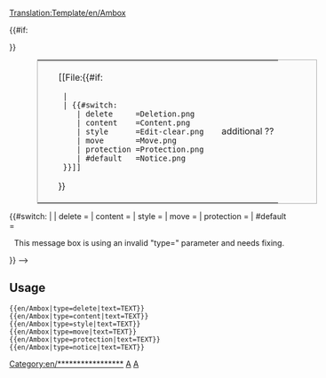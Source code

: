 <noinclude>[[Translation:Template/en/Ambox]]</noinclude><includeonly><table style="margin: 0px 10%; border: 1px solid #aaa; background:#fbfbfb"><tr>
<td style="background:{{#switch:{{{type|}}}
  | delete     =#b22222;
  | content    =#f28500;
  | style      =#f4c430;
  | move       =#9932cc;
  | protection =#f28500;
  | #default   =#1e90ff;
}}"> &nbsp; &nbsp;</td>
<td style="padding: 0.25em 0.5em;">[[File:{{#if:{{{image|}}}
  | {{{image}}}
  | {{#switch:{{{type|}}}
     | delete     =Deletion.png
     | content    =Content.png
     | style      =Edit-clear.png
     | move       =Move.png
     | protection =Protection.png
     | #default   =Notice.png
  }}]]
}}</td>
<td style="{{{textstyle|}}}"> {{{text|}}} </td>
{{#if:{{{imageright|}}}
<td>additional ??</td>
}}</tr></table></includeonly>

<!-- 
Detect and report usage with faulty "type" parameter:
-->{{#switch:{{{type|}}}
|   <!-- No type fed, is also valid input -->
| delete     =
| content    = 
| style      =
| move       =
| protection =
| #default   = <div style="text-align: center;">This message box is using an invalid "type={{{type|}}}" parameter and needs fixing.</div>[[Category:en/***************** ]]
}} 
-->





<noinclude>
==Usage==

<pre>{{en/Ambox|type=delete|text=TEXT}}
{{en/Ambox|type=content|text=TEXT}}
{{en/Ambox|type=style|text=TEXT}}
{{en/Ambox|type=move|text=TEXT}}
{{en/Ambox|type=protection|text=TEXT}}
{{en/Ambox|type=notice|text=TEXT}}</pre>

{{en/Ambox|type=delete|text=TEXT}}
{{en/Ambox|type=content|text=TEXT}}
{{en/Ambox|type=style|text=TEXT}}
{{en/Ambox|type=move|text=TEXT}}
{{en/Ambox|type=protection|text=TEXT}}
{{en/Ambox|type=notice|text=TEXT}}

[[Category:en/Templates|A]][[Category:en/Message boxes|A]]
</noinclude>